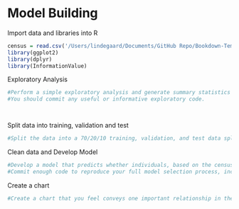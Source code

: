 # Model Building

Import data and libraries into R

```r
census = read.csv('/Users/lindegaard/Documents/GitHub Repo/Bookdown-Template/Bookdown-Template/exercise01_consolidated.csv')
library(ggplot2)
library(dplyr)
library(InformationValue)


```

Exploratory Analysis

```r
#Perform a simple exploratory analysis and generate summary statistics to get a sense of what is in the data.
#You should commit any useful or informative exploratory code.




```

Split data into training, validation and test

```r
#Split the data into a 70/20/10 training, validation, and test data split.
```

Clean data and Develop Model

```r
#Develop a model that predicts whether individuals, based on the census variables provided, make over $50,000/year. Use over_50k as the target variable.
#Commit enough code to reproduce your full model selection process, including your final model and all models developed along the way.
```

Create a chart

```r
#Create a chart that you feel conveys one important relationship in the data.

```
